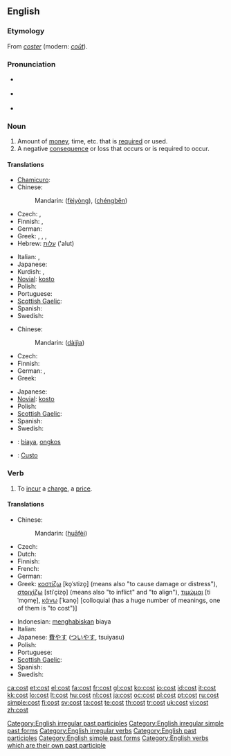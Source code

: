 ==English==

{{rank|week|stone|tree|781|cost|value|cast|speaking}}

===Etymology===
From {{etyl|fro}} ''[[coster]]'' (modern: ''[[coût]]'').

===Pronunciation===
* {{a|RP}} {{IPA|/kɒst/}}
* {{a|US}} {{IPA|/kɔst/}}
* {{audio|en-us-cost.ogg|Audio (US)}}
*: {{rhymes|ɒst}}

===Noun===
{{wikipedia}}
{{en-noun}}

# Amount of [[money]], time, etc. that is [[required]] or used.
# A negative [[consequence]] or loss that occurs or is required to occur.

====Translations====
{{trans-top|amount of money, time, etc.}}
* [[Chamicuro]]: {{tø|ccc|iso'no}}
* Chinese:
*: Mandarin: {{zh-ts|費用|费用}} ([[fèi]][[yòng]]), {{zh-ts|成本|成本}} ([[chéng]][[běn]])
* Czech: {{t-|cs|náklad|m}}, {{t+|cs|cena|f}}
* Finnish: {{t+|fi|hinta}}, {{t+|fi|kustannus}}
* German: {{t+|de|Kosten|f|p}}
* Greek: {{t+|el|κόστος|n|tr=kóstos|sc=Grek}}, {{t+|el|δαπάνη|f|tr=dapáni|sc=Grek}}, {{t+|el|τίμημα|n|tr=tímima|sc=Grek}}, {{t+|el|αντίτιμο|n|tr=antítimo|sc=Grek}}
* Hebrew: [[עלות]] ('alut) {{f}}
{{trans-mid}}
* Italian: {{t+|it|costo|m}}, {{t+|it|spesa|f}}
* Japanese: {{t+|ja|費用|tr=[[ひよう]], hiyō|sc=Jpan}}
* Kurdish: {{ku-Arab|[[به‌ها]]}}, {{ku-Arab|[[نرخ]]}}
* [[Novial]]: [[kosto]]
* Polish: {{t|pl|koszt|m}}
* Portuguese: {{t+|pt|custo|m}}
* [[Scottish Gaelic]]: {{t-|gd|cosgais|f|xs=Scottish Gaelic}}
* Spanish: {{t+|es|costo|m}}
* Swedish: {{t+|sv|kostnad|c}}
{{trans-bottom}}

{{trans-top|negative consequence or loss}}
* Chinese:
*: Mandarin: {{zh-ts|代價|代价}} ([[dài]][[jìa]])
* Czech: {{t+|cs|cena|f}}
* Finnish: {{t+|fi|hinta}}
* German: {{t+|de|Verlust|m}}, {{t-|de|Ausgaben|f}}
* Greek: {{t+|el|κόστος|n|tr=kóstos|sc=Grek}}
{{trans-mid}}
* Japanese: {{t|ja|代償|tr=[[だいしょう]], daishō|sc=Jpan}}
* [[Novial]]: [[kosto]]
* Polish: {{t+|pl|cena|f}}
* [[Scottish Gaelic]]: {{t-|gd|cosgais|f|xs=Scottish Gaelic}}
* Spanish: {{t+|es|costo|m}}
* Swedish: {{t+|sv|kostnad|c}}
{{trans-bottom}}

{{checktrans-top}}
* {{ttbc|Indonesian}}: [[biaya]], [[ongkos]]
* {{ttbc|Portuguese}}: [[Custo]]
{{trans-bottom}}

===Verb===
{{en-verb|costs|costing|cost}}

# To [[incur]] a [[charge]], a [[price]].

====Translations====
{{trans-top|to incur a charge, a price}}
* Chinese:
*: Mandarin: {{zh-ts|花費|花费}} ([[huā]][[fèi]])
* Czech: {{t+|cs|stát}}
* Dutch: {{t+|nl|kosten}}
* Finnish: {{t+|fi|maksaa}}
* French: {{t+|fr|coûter}}
* German: {{t+|de|kosten}}
* Greek: [[κοστίζω]] [ko̞ˈstizo̞] (means also "to cause damage or distress"), [[στοιχίζω]] [stiˈçizo̞] (means also "to inflict" and "to align"), [[τιμώμαι]] [tiˈmo̞me̞], [[κάνω]] [ˈkano̞] [colloquial (has a huge number of meanings, one of them is "to cost")]
{{trans-mid}}
* Indonesian: [[habis|menghabiskan]] biaya
* Italian: {{t+|it|costare}}
* Japanese: [[費やす]] ([[ついやす]], tsuiyasu)
* Polish: {{t+|pl|kosztować}}
* Portuguese: {{t+|pt|custar}}
* [[Scottish Gaelic]]: {{t-|gd|cosg|xs=Scottish Gaelic}}
* Spanish: {{t-|es|costar}}
* Swedish: {{t+|sv|kosta|c}}
{{trans-bottom}}

[[Category:English irregular past participles]]
[[Category:English irregular simple past forms]]
[[Category:English irregular verbs]]
[[Category:English past participles]]
[[Category:English simple past forms]]
[[Category:English verbs which are their own past participle]]

[[ca:cost]]
[[et:cost]]
[[el:cost]]
[[fa:cost]]
[[fr:cost]]
[[gl:cost]]
[[ko:cost]]
[[io:cost]]
[[id:cost]]
[[it:cost]]
[[kk:cost]]
[[lo:cost]]
[[lt:cost]]
[[hu:cost]]
[[nl:cost]]
[[ja:cost]]
[[oc:cost]]
[[pl:cost]]
[[pt:cost]]
[[ru:cost]]
[[simple:cost]]
[[fi:cost]]
[[sv:cost]]
[[ta:cost]]
[[te:cost]]
[[th:cost]]
[[tr:cost]]
[[uk:cost]]
[[vi:cost]]
[[zh:cost]]
